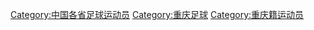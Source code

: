 [[Category:中国各省足球运动员|Category:中国各省足球运动员]]
[[Category:重庆足球|Category:重庆足球]]
[[Category:重庆籍运动员|Category:重庆籍运动员]]